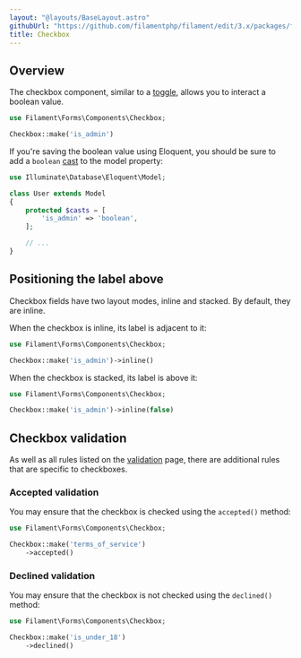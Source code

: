 ```yaml
---
layout: "@layouts/BaseLayout.astro"
githubUrl: "https://github.com/filamentphp/filament/edit/3.x/packages/forms/docs/03-fields/04-checkbox.md"
title: Checkbox
---
```


## Overview

The checkbox component, similar to a [toggle](toggle), allows you to interact a boolean value.

```php
use Filament\Forms\Components\Checkbox;

Checkbox::make('is_admin')
```

<AutoScreenshot name="forms/fields/checkbox/simple" alt="Checkbox" version="3.x" />

If you're saving the boolean value using Eloquent, you should be sure to add a `boolean` [cast](https://laravel.com/docs/eloquent-mutators#attribute-casting) to the model property:

```php
use Illuminate\Database\Eloquent\Model;

class User extends Model
{
    protected $casts = [
        'is_admin' => 'boolean',
    ];

    // ...
}
```

## Positioning the label above

Checkbox fields have two layout modes, inline and stacked. By default, they are inline.

When the checkbox is inline, its label is adjacent to it:

```php
use Filament\Forms\Components\Checkbox;

Checkbox::make('is_admin')->inline()
```

<AutoScreenshot name="forms/fields/checkbox/inline" alt="Checkbox with its label inline" version="3.x" />

When the checkbox is stacked, its label is above it:

```php
use Filament\Forms\Components\Checkbox;

Checkbox::make('is_admin')->inline(false)
```

<AutoScreenshot name="forms/fields/checkbox/not-inline" alt="Checkbox with its label above" version="3.x" />

## Checkbox validation

As well as all rules listed on the [validation](../validation) page, there are additional rules that are specific to checkboxes.

### Accepted validation

You may ensure that the checkbox is checked using the `accepted()` method:

```php
use Filament\Forms\Components\Checkbox;

Checkbox::make('terms_of_service')
    ->accepted()
```

### Declined validation

You may ensure that the checkbox is not checked using the `declined()` method:

```php
use Filament\Forms\Components\Checkbox;

Checkbox::make('is_under_18')
    ->declined()
```
